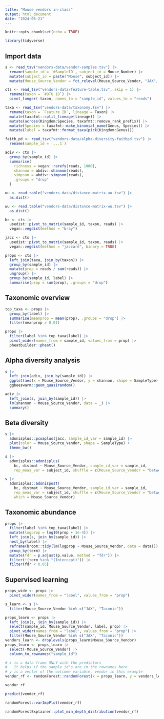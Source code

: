 ```yaml
---
title: "Mouse vendors in-class"
output: html_document
date: "2024-05-21"
---
```


```r
knitr::opts_chunk$set(echo = TRUE)
```

```r
library(tidyverse)
```

## Import data

```r
s <- read_tsv("vendors-data/vendor-samples.tsv") |>
  rename(sample_id = `#SampleID`, subject_id = Mouse_Number) |>
  mutate(subject_id = paste("Mouse", subject_id)) |>
  mutate(Mouse_Source_Vendor = fct_relevel(Mouse_Source_Vendor, "JAX", "Envigo"))

```

```r
cts <- read_tsv("vendors-data/feature-table.tsv", skip = 1) |>
  rename(taxon = `#OTU ID`) |>
  pivot_longer(-taxon, names_to = "sample_id", values_to = "reads")
```

```r
taxa <- read_tsv("vendors-data/taxonomy.tsv") |>
  rename(taxon = `Feature ID`, lineage = Taxon) |>
  mutate(taxafmt::split_lineage(lineage)) |>
  mutate(across(Kingdom:Species, taxafmt::remove_rank_prefix)) |>
  mutate(Species = taxafmt::make_binomial_name(Genus, Species)) |>
  mutate(label = taxafmt::format_taxa(pick(Kingdom:Genus)))
```

```r
faith_pd <- read_tsv("vendors-data/alpha-diversity-faithpd.tsv") |>
  rename(sample_id = `...1`)
```

```r
adiv <- cts |>
  group_by(sample_id) |>
  summarise(
    richness = vegan::rarefy(reads, 1000),
    shannon = abdiv::shannon(reads),
    simpson = abdiv::simpson(reads),
    .groups = "drop"
  )
```

```r
uu <- read.table("vendors-data/distance-matrix-uu.tsv") |>
  as.dist()
```

```r
wu <- read.table("vendors-data/distance-matrix-wu.tsv") |>
  as.dist()
```

```r
bc <- cts |>
  usedist::pivot_to_matrix(sample_id, taxon, reads) |>
  vegan::vegdist(method = "bray")
```

```r
jacc <- cts |>
  usedist::pivot_to_matrix(sample_id, taxon, reads) |>
  vegan::vegdist(method = "jaccard", binary = TRUE)
```

```r
props <- cts |>
  left_join(taxa, join_by(taxon)) |>
  group_by(sample_id) |>
  mutate(prop = reads / sum(reads)) |>
  ungroup() |>
  group_by(sample_id, label) |>
  summarise(prop = sum(prop), .groups = "drop")
```

## Taxonomic overview

```r
top_taxa <- props |>
  group_by(label) |>
  summarise(meanprop = mean(prop), .groups = "drop") |>
  filter(meanprop > 0.01)
```

```r
props |>
  filter(label %in% top_taxa$label) |>
  pivot_wider(names_from = sample_id, values_from = prop) |>
  pheatbuilder::pheat()
```


## Alpha diversity analysis

```r
s |>
  left_join(adiv, join_by(sample_id)) |>
  ggplot(aes(x = Mouse_Source_Vendor, y = shannon, shape = SampleType)) +
  ggbeeswarm::geom_quasirandom()
```

```r
adiv |>
  left_join(s, join_by(sample_id)) |>
  lm(shannon ~ Mouse_Source_Vendor, data = _) |>
  summary()
```
## Beta diversity

```r
s |>
  adonisplus::pcoaplus(jacc, sample_id_var = sample_id) |>
  plot(color = Mouse_Source_Vendor, shape = SampleType) +
  theme_bw()
```


```r
s |>
  adonisplus::adonisplus(
    bc, distmat ~ Mouse_Source_Vendor, sample_id_var = sample_id,
    rep_meas_var = subject_id, shuffle = c(Mouse_Source_Vendor = "between"))
```

```r
s |>
  adonisplus::adonispost(
    bc, distmat ~ Mouse_Source_Vendor, sample_id_var = sample_id,
    rep_meas_var = subject_id, shuffle = c(Mouse_Source_Vendor = "between"),
    which = Mouse_Source_Vendor)
```

## Taxonomic abundance

```r
props |>
  filter(label %in% top_taxa$label) |>
  mutate(logprop = log10(prop + 1e-4)) |>
  left_join(s, join_by(sample_id)) |>
  nest_by(label) |>
  reframe(broom::tidy(lm(logprop ~ Mouse_Source_Vendor, data = data))) |>
  group_by(term) |>
  mutate(fdr = p.adjust(p.value, method = "fdr")) |>
  filter(!(term %in% "(Intercept)")) |>
  filter(fdr < 0.05)
```

## Supervised learning

```r
props_wide <- props |>
  pivot_wider(names_from = "label", values_from = "prop")
```


```r
s_learn <- s |>
  filter(Mouse_Source_Vendor %in% c("JAX", "Taconic"))
```


```r
props_learn <- props |>
  left_join(s, join_by(sample_id)) |>
  select(sample_id, Mouse_Source_Vendor, label, prop) |>
  pivot_wider(names_from = "label", values_from = "prop") |>
  filter(Mouse_Source_Vendor %in% c("JAX", "Taconic"))
vendors_learn <- droplevels(props_learn$Mouse_Source_Vendor)
props_learn <- props_learn |>
  select(-Mouse_Source_Vendor) |>
  column_to_rownames("sample_id")
```

```r
# x is a data frame ONLY with the predictors
#   it helps if the sample_id's are in the rownames here
# y is a vector of the outcome variable, vendor in this example
vendor_rf <- randomForest::randomForest(x = props_learn, y = vendors_learn)
```

```r
vendor_rf
```

```r
predict(vendor_rf)
```

```r
randomForest::varImpPlot(vendor_rf)
```

```r
randomForestExplainer::plot_min_depth_distribution(vendor_rf)
```
